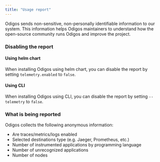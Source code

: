 ```yaml
---
title: "Usage report"
---
```


Odigos sends non-sensitive, non-personally identifiable information to our system.
This information helps Odigos maintainers to understand how the open-source community runs Odigos and
improve the project.

### Disabling the report

#### Using helm chart

When installing Odigos using helm chart, you can disable the report by setting `telemetry.enabled` to `false`.

#### Using CLI

When installing Odigos using CLI, you can disable the report by setting `--telemetry` to `false`.

### What is being reported

Odigos collects the following anonymous information:

- Are traces/metrics/logs enabled
- Selected destinations type (e.g. Jaeger, Prometheus, etc.)
- Number of instrumented applications by programming language
- Number of unrecognized applications
- Number of nodes
